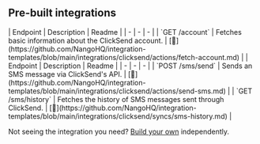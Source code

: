 
## Pre-built integrations

<AccordionGroup>


<Accordion title="Account">
| Endpoint | Description | Readme |
| - | - | - |
| `GET /account` | Fetches basic information about the ClickSend account. | [🔗](https://github.com/NangoHQ/integration-templates/blob/main/integrations/clicksend/actions/fetch-account.md) |
</Accordion>


<Accordion title="SMS">
| Endpoint | Description | Readme |
| - | - | - |
| `POST /sms/send` | Sends an SMS message via ClickSend's API. | [🔗](https://github.com/NangoHQ/integration-templates/blob/main/integrations/clicksend/actions/send-sms.md) |
| `GET /sms/history` | Fetches the history of SMS messages sent through ClickSend. | [🔗](https://github.com/NangoHQ/integration-templates/blob/main/integrations/clicksend/syncs/sms-history.md) |
</Accordion>

</AccordionGroup>

<Tip>Not seeing the integration you need? [Build your own](https://docs.nango.dev/guides/custom-integrations/overview) independently.</Tip>

